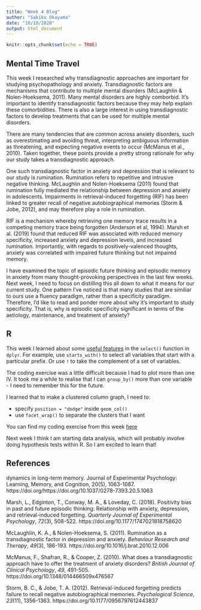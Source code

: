 ```yaml
---
title: "Week 4 Blog"
author: "Sakiko Okayama"
date: "10/10/2020"
output: html_document
---
```


```r
knitr::opts_chunk$set(echo = TRUE)
```

## Mental Time Travel
This week I researched why transdiagnostic approaches are important for studying psychopathology and anxiety. Transdiagnostic factors are mechanisms that contribute to multiple mental disorders (McLaughlin & Nolen-Hoeksema, 2011). Many mental disorders are highly comborbid. It's important to identify transdiagnostic factors because they may help explain these comorbidities. There is also a large interest in using transdiagnostic factors to develop treatments that can be used for multiple mental disorders. 

There are many tendencies that are common across anxiety disorders, such as overestimating and avoiding threat, interpreting ambiguous information as threatening, and expecting negative events to occur (McManus et al., 2010). Taken together, these points provide a pretty strong rationale for why our study takes a transdiagnostic approach. 

One such transdiagnostic factor in anxiety and depression that is relevant to our study is rumination. Rumination refers to repetitive and intrusive negative thinking. McLaughlin and Nolen-Hoeksema (2011) found that rumination fully mediated the relationship between depression and anxiety in adolescents. Impairments in retrieval-induced forgetting (RIF) has been linked to greater recall of negative autobiographical memories (Storm & Jobe, 2012), and may therefore play a role in rumination.

RIF is a mechanism whereby retrieving one memory trace results in a competing memory trace being forgotten (Anderson et al, 1994). Marsh et al. (2019) found that reduced RIF was associated with reduced memory specificity, increased anxiety and depression levels, and increased rumination. Importantly, with regards to positively-valenced thoughts, anxiety was correlated with impaired future thinking but not impaired memory. 

I have examined the topic of episodic future thinking and episodic memory in anxiety from many thought-provoking perspectives in the last few weeks. Next week, I need to focus on distilling this all down to what it means for our current study. One pattern I've noticed is that many studies that are similiar to ours use a fluency paradigm, rather than a specificity paradigm. Therefore, I'd like to read and ponder more about why it's important to study specificity. That is, why is episodic specificity significant in terms of the aetiology, maintenance, and treatment of anxiety? 

## R
This week I learned about some [useful features](https://dplyr.tidyverse.org/reference/select.html#value) in the `select()` function in `dplyr`. For example, use `starts_with()` to select all variables that start with a particular prefix. Or use `!` to take the complement of a set of variables. 

The coding exercise was a little difficult because I had to plot more than one IV. It took me a while to realise that I can `group_by()` more than one variable - I need to remember this for the future. 

I learned that to make a clustered column graph, I need to:

- specify `position = "dodge"` inside `geom_col()`
- use `facet_wrap()` to separate the clusters that I want 

You can find my coding exercise from this week [here](https://jenrichmond.github.io/sakiko_project/coding4.html)

Next week I think I am starting data analysis, which will probably involve doing hypothesis tests within R. So I am excited to learn that! 

## References
dynamics in long-term memory. Journal of Experimental Psychology: Learning, Memory, and Cognition, 20(5), 1063-1087. https://doi.org/https://doi.org/10.1037/0278-7393.20.5.1063 

Marsh, L., Edginton, T., Conway, M. A., & Loveday, C. (2018). Positivity bias in past and future episodic thinking: Relationship with anxiety, depression, and retrieval-induced forgetting. *Quarterly Journal of Experimental Psychology*, *72*(3), 508-522. https://doi.org/10.1177/1747021818758620 

McLaughlin, K. A., & Nolen-Hoeksema, S. (2011). Rumination as a transdiagnostic factor in depression and anxiety. *Behaviour Research and Therapy*, *49*(3), 186-193. https://doi.org/10.1016/j.brat.2010.12.006 

McManus, F., Shafran, R., & Cooper, Z. (2010). What does a transdiagnostic approach have to offer the treatment of anxiety disorders? *British Journal of Clinical Psychology*, *49*, 491-505. https://doi.org/10.1348/014466509x476567 

Storm, B. C., & Jobe, T. A. (2012). Retrieval-induced forgetting predicts failure to recall negative autobiographical memories. *Psychological Science*, *23*(11), 1356-1363. https://doi.org/10.1177/0956797612443837 


